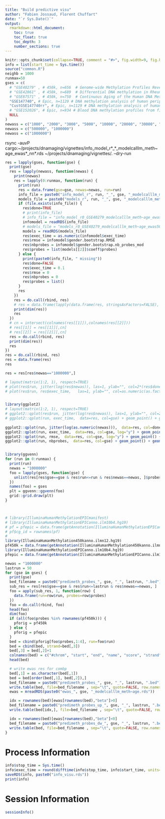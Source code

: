 ---
title: "Build predictive visu"
author: "Fabien Jossaud, Florent Chuffart"
date: "`r Sys.Date()`"
output: 
  rmarkdown::html_document:
    toc: true
    toc_float: true
    toc_depth: 3
    number_sections: true
---



```{r echo=FALSE}
knitr::opts_chunk$set(collapse=TRUE, comment = "#>", fig.width=9, fig.height=6, eval=TRUE, echo=FALSE, results="hide")
info = list(start_time = Sys.time())
source("common.R")
neighb = 1000
runmax=50
gses = c(
  # "GSE40279" , # 450k, n=656  # Genome-wide Methylation Profiles Reveal Quantitative Views of Human Aging Rates
  # "GSE42861" , # 450k, n=689  # Differential DNA methylation in Rheumatoid arthritis
  # "GSE87571" , # 450k, n=750  # Continuous Aging of the Human DNA Methylome Throughout the Human Lifespan
  "GSE147740", # Epic, n=1129 # DNA methylation analysis of human peripheral blood mononuclear cell collected in the AIRWAVE study
  "CustGSE147740rr", # Epic, n=1129 # DNA methylation analysis of human peripheral blood mononuclear cell collected in the AIRWAVE study
  # "GSE152026", # Epic, n=934 # Blood DNA methylation profiles from first episode psychosis patients and controls I
  NULL
)
newass = c("1000", "2000", "3000", "5000", "10000", "20000", "30000", "50000", "100000", "200000", "300000", "500000")
newass = c("500000", "1000000")
newass = c("1000000")
```

rsync -auvP cargo:~/projects/dnamaging/vignettes/info_model_r*_*_modelcalllm_meth~age_ewas*_nn*.rds ~/projects/dnamaging/vignettes/. --dry-run

```{r}
res = lapply(gses, function(gse) {
  print(gse)
  res = lapply(newass, function(newas) {
    print(newas)
    res = lapply(0:runmax, function(run) {
      print(run)
      res = data.frame(gse=gse, newas=newas, run=run)
      info_file = paste0("info_model_r", run, "_", gse, "_modelcalllm_meth~age_ewas", newas, "_nn", neighb, ".rds")
      models_file = paste0("models_r", run, "_", gse, "_modelcalllm_meth~age_ewas", newas, "_nn", neighb, ".rds")
      if (file.exists(info_file)) {
        res$done=TRUE
        # print(info_file)
        # info_file = "info_model_r0_GSE40279_modelcalllm_meth~age_ewas500000_nn1000.rds"
        infomodel = readRDS(info_file)
        # models_file = "models_r0_GSE40279_modelcalllm_meth~age_ewas500000_nn1000.rds"
        models = readRDS(models_file)
        res$exec_time = as.numeric(infomodel$exec_time)
        res$rmse = infomodel$gender.bootstrap.RMSE
        res$nbprobes = infomodel$gender.bootstrap.nb_probes_mod
        res$probes = list(models[[2]]$coeff$probes)
      } else {
        print(paste0(info_file, " missing"))
        res$done=FALSE
        res$exec_time = 0.1
        res$rmse = 0
        res$nbprobes = 0
        res$probes = list()
      }
      res
    })
    res = do.call(rbind, res)
    # res = data.frame(lapply(data.frame(res, stringsAsFactors=FALSE), unlist), stringsAsFactors=FALSE)
    print(dim(res))
    res
  })
  # cn = intersect(colnames(res[[1]]),colnames(res[[2]]))
  # res[[1]] = res[[1]][,cn]
  # res[[2]] = res[[2]][,cn]
  res = do.call(rbind, res)
  print(dim(res))
  res
})
res = do.call(rbind, res)
res = data.frame(res)
res

res = res[res$newas=="1000000",]

# layout(matrix(1:2, 1), respect=TRUE)
# plot(res$run, jitter(log(res$newas)), las=1, ylab="", col=2*(res$done+1))
# plot(res$run, res$exec_time,   las=1, ylab="", col=as.numeric(as.factor(res$gse)), log="y")


library(ggplot2)
# layout(matrix(1:2, 1), respect=TRUE)
# ggplot2::qplot(res$run, jitter(log(res$newas)), las=1, ylab="", col=2*(res$done+1))
# ggplot2::qplot(run, exec_time,  data=res, col=gse) + geom_point() + geom_line()
  
ggplot2::qplot(run, jitter(log(as.numeric(newas))),  data=res, col=done) + geom_point() + geom_line(aes(group=interaction(newas,gse)))
ggplot2::qplot(run, exec_time,  data=res, col=gse, log="y") + geom_point() + geom_line(aes(group=interaction(newas,gse)))
ggplot2::qplot(run, rmse,  data=res, col=gse, log="y") + geom_point() + geom_line(aes(group=interaction(newas,gse)))
ggplot2::qplot(run, nbprobes,  data=res, col=gse) + geom_point() + geom_line(aes(group=interaction(newas,gse)))



```


```{r, results="verbatim"}
library(ggvenn)
for (run in 0:runmax) {
  print(run)
  newas = "1000000"
  foo = lapply(gses, function(gse) {
    unlist(res[res$gse==gse & res$run<=run & res$newas==newas, ]$probes)
  })
  names(foo) = gses
  plt = ggvenn::ggvenn(foo)
  grid::grid.draw(plt)
}



# library(IlluminaHumanMethylationEPICmanifest)
# library(IlluminaHumanMethylationEPICanno.ilm10b4.hg19)
# pf = pfepic = data.frame(getAnnotation(IlluminaHumanMethylationEPICanno.ilm10b4.hg19))
# pf$cg_id = rownames(pf)
#
library(IlluminaHumanMethylation450kanno.ilmn12.hg19)
pf450k = data.frame(getAnnotation(IlluminaHumanMethylation450kanno.ilmn12.hg19))
library(IlluminaHumanMethylationEPICanno.ilm10b4.hg19)
pfepic = data.frame(getAnnotation(IlluminaHumanMethylationEPICanno.ilm10b4.hg19))

newas = "1000000"
lastrun = 50
for (gse in gses) {
  print(gse)
  bed_filename = paste0("predimeth_probes_", gse, "_", lastrun, ".bed")
  sub_res = res[res$gse==gse & res$run<=lastrun & res$newas==newas, ]
  foo = apply(sub_res, 1, function(row) {
    data.frame(run=row$run, probes=row$probes)
  })
  foo = do.call(rbind, foo)
  head(foo)
  dim(foo)
  if (all(foo$probes %in% rownames(pf450k))) {
    pforig = pf450k
  } else {
    pforig = pfepic  
  }   
  bed = cbind(pforig[foo$probes,1:4], run=foo$run)
  bed = cbind(bed, strand=bed[,3])
  bed[,3] = bed[,2]+1
  colnames(bed) = c("#chrom", "start", "end", "name", "score", "strand")
  head(bed)

  # write ewas res for combp
  bed[,1] = as.character(bed[,1])
  bed = bed[order(bed[,1], bed[,2]),]
  bed_filename = paste0("predimeth_probes_", gse, "_", lastrun, ".bed")
  write.table(bed, file=bed_filename , sep="\t", quote=FALSE, row.names=FALSE, col.names=TRUE)
  ewas = mreadRDS(paste0("ewas_", gse, "_modelcalllm_meth~age.rds"))

  idx = rownames(bed)[ewas[rownames(bed),"beta"]>0]
  bed_filename = paste0("predimeth_probes_up_", gse, "_", lastrun, ".bed")
  write.table(bed[idx,], file=bed_filename , sep="\t", quote=FALSE, row.names=FALSE, col.names=TRUE)

  idx = rownames(bed)[ewas[rownames(bed),"beta"]<0]
  bed_filename = paste0("predimeth_probes_dw_", gse, "_", lastrun, ".bed")
  write.table(bed, file=bed_filename , sep="\t", quote=FALSE, row.names=FALSE, col.names=TRUE)
}
```



# Process Information 

```{r, results="verbatim"}
info$stop_time = Sys.time()
info$exec_time = round(difftime(info$stop_time, info$start_time, units="mins"),1)
saveRDS(info, paste0("info_visu.rds"))
print(info)
```
# Session Information

```{r, results="verbatim"}
sessionInfo()
```

